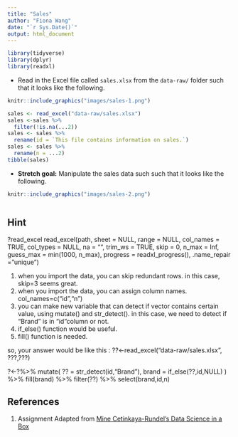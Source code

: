 ```yaml
---
title: "Sales"
author: "Fiona Wang"
date: "`r Sys.Date()`"
output: html_document
---
```


```r
library(tidyverse)
library(dplyr)
library(readxl)
```

* Read in the Excel file called `sales.xlsx` from the `data-raw/` folder 
such that it looks like the following.

```r
knitr::include_graphics("images/sales-1.png")
```

```r
sales <- read_excel("data-raw/sales.xlsx")
sales <-sales %>%
  filter(!is.na(...2))
sales <- sales %>% 
  rename(id = `This file contains information on sales.`)
sales <- sales %>% 
  rename(n = ...2)
tibble(sales)
```

* **Stretch goal:** Manipulate the sales data such such that it looks like the 
following.

```r
knitr::include_graphics("images/sales-2.png")
```

```r

```

## Hint 

?read_excel 
read_excel(path, sheet = NULL, range = NULL, col_names = TRUE,
  col_types = NULL, na = "", trim_ws = TRUE, skip = 0,
  n_max = Inf, guess_max = min(1000, n_max),
  progress = readxl_progress(), .name_repair = "unique")
  
  
  1. when you import the data, you can skip redundant rows. in this case, skip=3 seems great. 
  2. when you import the data, you can assign column names. col_names=c("id","n") 
  3. you can make new variable that can detect if vector contains certain value, using mutate() and str_detect(). in this case, we need to detect if "Brand" is in "id"column or not. 
  4. if_else() function would be useful. 
  5. fill() function is needed. 
  
  so, your answer would be like this :
  ??<-read_excel("data-raw/sales.xlsx", ???,???)

?<-?%>%
  mutate(
  ?? = str_detect(id,"Brand"),
  brand = if_else(??,id,NULL)
  ) %>%
  fill(brand) %>%
  filter(??) %>%
  select(brand,id,n)
  
  
## References {#references}
1. Assignment Adapted from [Mine Cetinkaya-Rundel's Data Science in a Box](https://github.com/rstudio-education/datascience-box)
